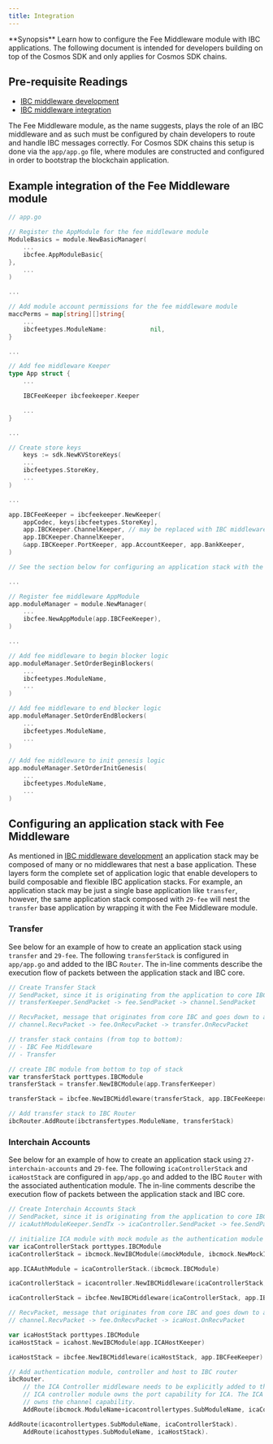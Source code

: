 ```yaml
---
title: Integration
---
```


<Note>
**Synopsis**
Learn how to configure the Fee Middleware module with IBC applications. The following document is intended for developers building on top of the Cosmos SDK and only applies for Cosmos SDK chains.
</Note>

## Pre-requisite Readings

* [IBC middleware development](/docs/ibc/v4.6.x//ibc/middleware/develop)
* [IBC middleware integration](/docs/ibc/v4.6.x//01-ibc/04-middleware/integration)

The Fee Middleware module, as the name suggests, plays the role of an IBC middleware and as such must be configured by chain developers to route and handle IBC messages correctly.
For Cosmos SDK chains this setup is done via the `app/app.go` file, where modules are constructed and configured in order to bootstrap the blockchain application.

## Example integration of the Fee Middleware module

```go expandable
// app.go

// Register the AppModule for the fee middleware module
ModuleBasics = module.NewBasicManager(
    ...
    ibcfee.AppModuleBasic{
},
    ...
)

... 

// Add module account permissions for the fee middleware module
maccPerms = map[string][]string{
    ...
    ibcfeetypes.ModuleName:            nil,
}

...

// Add fee middleware Keeper
type App struct {
    ...

    IBCFeeKeeper ibcfeekeeper.Keeper

    ...
}

...

// Create store keys 
    keys := sdk.NewKVStoreKeys(
    ...
    ibcfeetypes.StoreKey,
    ...
)

... 

app.IBCFeeKeeper = ibcfeekeeper.NewKeeper(
	appCodec, keys[ibcfeetypes.StoreKey],
	app.IBCKeeper.ChannelKeeper, // may be replaced with IBC middleware
	app.IBCKeeper.ChannelKeeper,
	&app.IBCKeeper.PortKeeper, app.AccountKeeper, app.BankKeeper,
)

// See the section below for configuring an application stack with the fee middleware module

...

// Register fee middleware AppModule
app.moduleManager = module.NewManager(
    ...
    ibcfee.NewAppModule(app.IBCFeeKeeper),
)

...

// Add fee middleware to begin blocker logic
app.moduleManager.SetOrderBeginBlockers(
    ...
    ibcfeetypes.ModuleName,
    ...
)

// Add fee middleware to end blocker logic
app.moduleManager.SetOrderEndBlockers(
    ...
    ibcfeetypes.ModuleName,
    ...
)

// Add fee middleware to init genesis logic
app.moduleManager.SetOrderInitGenesis(
    ...
    ibcfeetypes.ModuleName,
    ...
)
```

## Configuring an application stack with Fee Middleware

As mentioned in [IBC middleware development](/docs/ibc/v4.6.x//ibc/middleware/develop) an application stack may be composed of many or no middlewares that nest a base application.
These layers form the complete set of application logic that enable developers to build composable and flexible IBC application stacks.
For example, an application stack may be just a single base application like `transfer`, however, the same application stack composed with `29-fee` will nest the `transfer` base application
by wrapping it with the Fee Middleware module.

### Transfer

See below for an example of how to create an application stack using `transfer` and `29-fee`.
The following `transferStack` is configured in `app/app.go` and added to the IBC `Router`.
The in-line comments describe the execution flow of packets between the application stack and IBC core.

```go expandable
// Create Transfer Stack
// SendPacket, since it is originating from the application to core IBC:
// transferKeeper.SendPacket -> fee.SendPacket -> channel.SendPacket

// RecvPacket, message that originates from core IBC and goes down to app, the flow is the other way
// channel.RecvPacket -> fee.OnRecvPacket -> transfer.OnRecvPacket

// transfer stack contains (from top to bottom):
// - IBC Fee Middleware
// - Transfer

// create IBC module from bottom to top of stack
var transferStack porttypes.IBCModule
transferStack = transfer.NewIBCModule(app.TransferKeeper)

transferStack = ibcfee.NewIBCMiddleware(transferStack, app.IBCFeeKeeper)

// Add transfer stack to IBC Router
ibcRouter.AddRoute(ibctransfertypes.ModuleName, transferStack)
```

### Interchain Accounts

See below for an example of how to create an application stack using `27-interchain-accounts` and `29-fee`.
The following `icaControllerStack` and `icaHostStack` are configured in `app/app.go` and added to the IBC `Router` with the associated authentication module.
The in-line comments describe the execution flow of packets between the application stack and IBC core.

```go expandable
// Create Interchain Accounts Stack
// SendPacket, since it is originating from the application to core IBC:
// icaAuthModuleKeeper.SendTx -> icaController.SendPacket -> fee.SendPacket -> channel.SendPacket

// initialize ICA module with mock module as the authentication module on the controller side
var icaControllerStack porttypes.IBCModule
icaControllerStack = ibcmock.NewIBCModule(&mockModule, ibcmock.NewMockIBCApp("", scopedICAMockKeeper))

app.ICAAuthModule = icaControllerStack.(ibcmock.IBCModule)

icaControllerStack = icacontroller.NewIBCMiddleware(icaControllerStack, app.ICAControllerKeeper)

icaControllerStack = ibcfee.NewIBCMiddleware(icaControllerStack, app.IBCFeeKeeper)

// RecvPacket, message that originates from core IBC and goes down to app, the flow is:
// channel.RecvPacket -> fee.OnRecvPacket -> icaHost.OnRecvPacket

var icaHostStack porttypes.IBCModule
icaHostStack = icahost.NewIBCModule(app.ICAHostKeeper)

icaHostStack = ibcfee.NewIBCMiddleware(icaHostStack, app.IBCFeeKeeper)

// Add authentication module, controller and host to IBC router
ibcRouter.
    // the ICA Controller middleware needs to be explicitly added to the IBC Router because the
    // ICA controller module owns the port capability for ICA. The ICA authentication module
    // owns the channel capability.
    AddRoute(ibcmock.ModuleName+icacontrollertypes.SubModuleName, icaControllerStack) // ica with mock auth module stack route to ica (top level of middleware stack)

AddRoute(icacontrollertypes.SubModuleName, icaControllerStack).
    AddRoute(icahosttypes.SubModuleName, icaHostStack).
```
